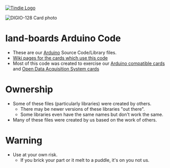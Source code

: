 <a href="https://www.tindie.com/stores/land_boards/"><img src="http://land-boards.com/blwiki/images/5/51/Tindie-mediums.png" alt="Tindie Logo"></img></a>

<img src="http://land-boards.com/blwiki/images/2/26/DIGIO-128-X3-CCA_5847-640px.jpg" alt="DIGIO-128 Card photo"></img>

= land-boards Arduino Code =

* These are our [http://arduino.cc Arduino] Source Code/Library files.
* [http://land-boards.com/blwiki/index.php?title=Arduino_Code Wiki pages for the cards which use this code]
* Most of this code was created to exercise our [http://land-boards.com/blwiki/index.php?title=Board_Designs_by_Function#Arduino_Compatible_Boards Arduino compatible cards] and [http://land-boards.com/blwiki/index.php?title=Open_Data_Acquisition_System Open Data Acquisition System cards]

= Ownership =

* Some of these files (particularly libraries) were created by others.
** There may be newer versions of these libraries "out there".
** Some libraries even have the same names but don't work the same.
* Many of these files were created by us based on the work of others.

= Warning =

* Use at your own risk.
** If you brick your part or it melt to a puddle, it's on you not us.
